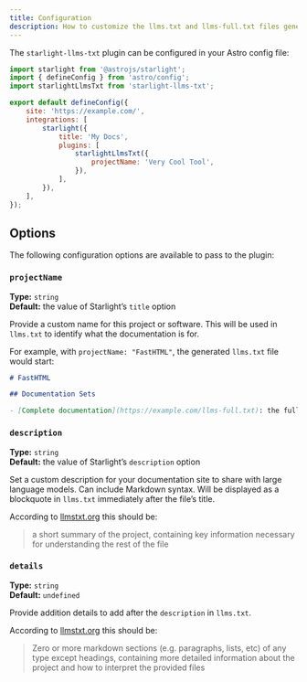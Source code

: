 ```yaml
---
title: Configuration
description: How to customize the llms.txt and llms-full.txt files generated by the starlight-llms-txt plugin
---
```


The `starlight-llms-txt` plugin can be configured in your Astro config file:

```js title="astro.config.mjs" {11-13}
import starlight from '@astrojs/starlight';
import { defineConfig } from 'astro/config';
import starlightLlmsTxt from 'starlight-llms-txt';

export default defineConfig({
	site: 'https://example.com/',
	integrations: [
		starlight({
			title: 'My Docs',
			plugins: [
				starlightLlmsTxt({
					projectName: 'Very Cool Tool',
				}),
			],
		}),
	],
});
```

## Options

The following configuration options are available to pass to the plugin:

### `projectName`

**Type:** `string`  
**Default:** the value of Starlight’s `title` option

Provide a custom name for this project or software.
This will be used in `llms.txt` to identify what the documentation is for.

For example, with `projectName: "FastHTML"`, the generated `llms.txt` file would start:

```md title="llms.txt" "FastHTML"
# FastHTML

## Documentation Sets

- [Complete documentation](https://example.com/llms-full.txt): the full documentation for FastHTML
```

### `description`

**Type:** `string`  
**Default:** the value of Starlight’s `description` option

Set a custom description for your documentation site to share with large language models.
Can include Markdown syntax.
Will be displayed as a blockquote in `llms.txt` immediately after the file’s title.

According to [llmstxt.org](https://llmstxt.org/) this should be:

> a short summary of the project, containing key information necessary for understanding the rest of the file

### `details`

**Type:** `string`  
**Default:** `undefined`

Provide addition details to add after the `description` in `llms.txt`.

According to [llmstxt.org](https://llmstxt.org/) this should be:

> Zero or more markdown sections (e.g. paragraphs, lists, etc) of any type except headings, containing more detailed information about the project and how to interpret the provided files
